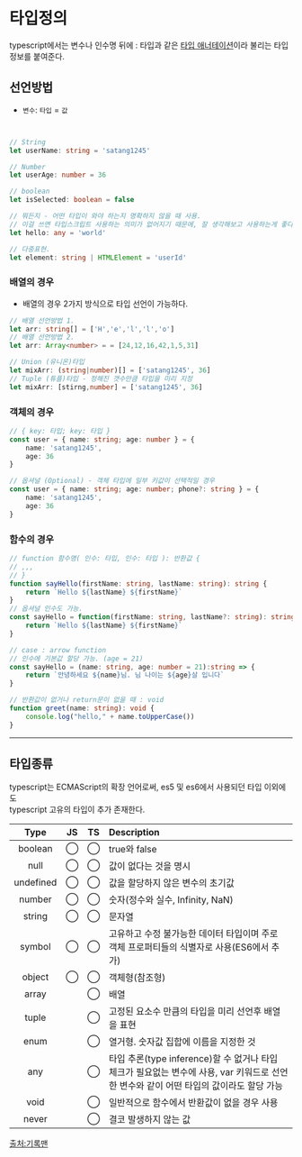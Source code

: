 # 타입정의

typescript에서는 변수나 인수명 뒤에 : 타입과 같은 <u>타입 애너테이션</u>이라 불리는 타입 정보를 붙여준다.

## 선언방법  
- `변수`: `타입` = `값`

```ts


// String
let userName: string = 'satang1245'

// Number
let userAge: number = 36

// boolean
let isSelected: boolean = false

// 뭐든지 - 어떤 타입이 와야 하는지 명확하지 않을 때 사용. 
// 이걸 쓰면 타입스크립트 사용하는 의미가 없어지기 때문에, 잘 생각해보고 사용하는게 좋다.
let hello: any = 'world' 

// 다중표현.
let element: string | HTMLElement = 'userId'
```
### 배열의 경우
 - 배열의 경우 2가지 방식으로 타입 선언이 가능하다.

```ts
// 배열 선언방법 1.
let arr: string[] = ['H','e','l','l','o']
// 배열 선언방법 2. 
let arr: Array<number> = = [24,12,16,42,1,5,31]

// Union (유니온)타입
let mixArr: (string|number)[] = ['satang1245', 36]
// Tuple (튜플)타입 - 정해진 갯수만큼 타입을 미리 지정
let mixArr: [stirng,number] = ['satang1245', 36]
``` 

### 객체의 경우
```ts
// { key: 타입; key: 타입 }
const user = { name: string; age: number } = {
	name: 'satang1245',
	age: 36
}

// 옵셔널 (Optional) - 객체 타입에 일부 키값이 선택적일 경우
const user = { name: string; age: number; phone?: string } = {
	name: 'satang1245',
	age: 36
}
```

### 함수의 경우

```ts
// function 함수명( 인수: 타입, 인수: 타입 ): 반환값 {
// ,,,
// }
function sayHello(firstName: string, lastName: string): string {
	return `Hello ${lastName} ${firstName}`
}
// 옵셔널 인수도 가능.
const sayHello = function(firstName: string, lastName?: string): string {
	return `Hello ${lastName} ${firstName}`
}

// case : arrow function
// 인수에 기본값 할당 가능. (age = 21)
const sayHello = (name: string, age: number = 21):string => {
	return `안녕하세요 ${name}님. 님 나이는 ${age}살 입니다` 
}

// 반환값이 없거나 return문이 없을 때 : void
function greet(name: string): void {
	console.log("hello," + name.toUpperCase())
}
```
---
## 타입종류

typescript는 ECMAScript의 확장 언어로써, es5 및 es6에서 사용되던 타입 이외에도  
typescript 고유의 타입이 추가 존재한다.

| Type | JS | TS | Description | 
| :--: | :--: | :--: | :-- | 
| boolean | ◯ | ◯ | true와 false | 
| null | ◯ | ◯ | 값이 없다는 것을 명시 | 
| undefined | ◯ | ◯ | 값을 할당하지 않은 변수의 초기값 | 
| number | ◯ | ◯ | 숫자(정수와 실수, Infinity, NaN) | 
| string | ◯ | ◯ | 문자열 | 
| symbol | ◯ | ◯ | 고유하고 수정 불가능한 데이터 타입이며 주로 객체 프로퍼티들의 식별자로 사용(ES6에서 추가) | 
| object | ◯ | ◯ | 객체형(참조형) | 
| array |  | ◯ | 배열 | 
| tuple |  | ◯ | 고정된 요소수 만큼의 타입을 미리 선언후 배열을 표현 | 
| enum |  | ◯ | 열거형. 숫자값 집합에 이름을 지정한 것 | 
| any |  | ◯ | 타입 추론(type inference)할 수 없거나 타입 체크가 필요없는 변수에 사용, var 키워드로 선언한 변수와 같이 어떤 타입의 값이라도 할당 가능 | 
| void |  | ◯ | 일반적으로 함수에서 반환값이 없을 경우 사용 | 
| never |  | ◯ | 결코 발생하지 않는 값|

[출처:기록맨](https://velog.io/@recordboy/%ED%83%80%EC%9E%85%EC%8A%A4%ED%81%AC%EB%A6%BD%ED%8A%B8TypeScript-%ED%83%80%EC%9E%85-%EC%84%A0%EC%96%B8)